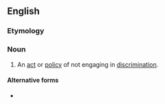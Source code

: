 ==English==

===Etymology===
{{PIE root|en|krey}}
{{prefix|en|non|discrimination}}

===Noun===
{{en-noun|-|s}}

# An [[act]] or [[policy]] of not engaging in [[discrimination]].

====Alternative forms====
* {{l|en|non-discrimination}}
